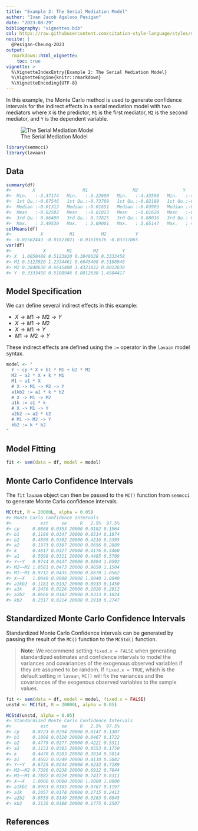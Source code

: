 ```yaml
---
title: "Example 2: The Serial Mediation Model"
author: "Ivan Jacob Agaloos Pesigan"
date: "2023-08-29"
bibliography: "vignettes.bib"
csl: https://raw.githubusercontent.com/citation-style-language/styles/master/apa.csl
nocite: |
  @Pesigan-Cheung-2023
output:
  rmarkdown::html_vignette:
    toc: true
vignette: >
  %\VignetteIndexEntry{Example 2: The Serial Mediation Model}
  %\VignetteEngine{knitr::rmarkdown}
  %\VignetteEncoding{UTF-8}
---
```


<!-- vignettes/example-2-serial.Rmd is generated from .setup/vignettes/example-2-serial.Rmd.orig. Please edit that file -->





In this example,
the Monte Carlo method is used to generate confidence intervals
for the indirect effects in a serial mediation model with two mediators
where `X` is the predictor, `M1` is the first mediator, `M2` is the second mediator,
and `Y` is the dependent variable.

![The Serial Mediation Model](https://raw.githubusercontent.com/jeksterslab/semmcci/main/.setup/latex/figures/png/serial.png)


```r
library(semmcci)
library(lavaan)
```

## Data




```r
summary(df)
#>        X                  M1                 M2                 Y           
#>  Min.   :-3.37174   Min.   :-3.22690   Min.   :-4.33590   Min.   :-4.29019  
#>  1st Qu.:-0.67546   1st Qu.:-0.73709   1st Qu.:-0.82188   1st Qu.:-0.86035  
#>  Median :-0.01313   Median :-0.01651   Median :-0.03903   Median :-0.02704  
#>  Mean   :-0.02582   Mean   :-0.01823   Mean   :-0.01620   Mean   :-0.03338  
#>  3rd Qu.: 0.66400   3rd Qu.: 0.72825   3rd Qu.: 0.80016   3rd Qu.: 0.81721  
#>  Max.   : 3.49530   Max.   : 3.69001   Max.   : 3.65147   Max.   : 4.05239
colMeans(df)
#>           X          M1          M2           Y 
#> -0.02582443 -0.01823021 -0.01619576 -0.03337865
var(df)
#>            X        M1        M2         Y
#> X  1.0050488 0.5123920 0.3848638 0.3333458
#> M1 0.5123920 1.2334461 0.6645408 0.5108946
#> M2 0.3848638 0.6645408 1.4321822 0.8012638
#> Y  0.3333458 0.5108946 0.8012638 1.4504417
```

## Model Specification

We can define several indirect effects in this example:

  - $X \rightarrow M1 \rightarrow M2 \rightarrow Y$
  - $X \rightarrow M1 \rightarrow M2$
  - $X \rightarrow M1 \rightarrow Y$
  - $M1 \rightarrow M2 \rightarrow Y$

These indirect effects are defined using the `:=` operator
in the `lavaan` model syntax.


```r
model <- "
  Y ~ cp * X + b1 * M1 + b2 * M2
  M2 ~ a2 * X + k * M1
  M1 ~ a1 * X
  # X -> M1 -> M2 -> Y
  a1kb2 := a1 * k * b2
  # X -> M1 -> M2
  a1k := a1 * k
  # X -> M1 -> Y
  a2b2 := a2 * b2
  # M1 -> M2 -> Y
  kb2 := k * b2
"
```

## Model Fitting


```r
fit <- sem(data = df, model = model)
```

## Monte Carlo Confidence Intervals

The `fit` `lavaan` object can then be passed to the `MC()` function from `semmcci`
to generate Monte Carlo confidence intervals.


```r
MC(fit, R = 20000L, alpha = 0.05)
#> Monte Carlo Confidence Intervals
#>           est     se     R   2.5%  97.5%
#> cp     0.0868 0.0353 20000 0.0182 0.1564
#> b1     0.1190 0.0347 20000 0.0514 0.1874
#> b2     0.4809 0.0302 20000 0.4216 0.5395
#> a2     0.1373 0.0367 20000 0.0656 0.2089
#> k      0.4817 0.0327 20000 0.4176 0.5460
#> a1     0.5098 0.0311 20000 0.4485 0.5709
#> Y~~Y   0.9744 0.0437 20000 0.8894 1.0592
#> M2~~M2 1.0581 0.0473 20000 0.9650 1.1504
#> M1~~M1 0.9712 0.0435 20000 0.8870 1.0562
#> X~~X   1.0040 0.0000 20000 1.0040 1.0040
#> a1kb2  0.1181 0.0132 20000 0.0933 0.1450
#> a1k    0.2456 0.0226 20000 0.2026 0.2912
#> a2b2   0.0660 0.0182 20000 0.0313 0.1024
#> kb2    0.2317 0.0214 20000 0.1910 0.2747
```

## Standardized Monte Carlo Confidence Intervals

Standardized Monte Carlo Confidence intervals can be generated by passing the result of the `MC()` function to the `MCStd()` function.

> **Note:** We recommend setting `fixed.x = FALSE`
> when generating standardized estimates and confidence intervals
> to model the variances and covariances of the exogenous observed variables
> if they are assumed to be random.
> If `fixed.x = TRUE`, which is the default setting in `lavaan`,
> `MC()` will fix the variances and the covariances
> of the exogenous observed variables to the sample values.


```r
fit <- sem(data = df, model = model, fixed.x = FALSE)
unstd <- MC(fit, R = 20000L, alpha = 0.05)
```


```r
MCStd(unstd, alpha = 0.05)
#> Standardized Monte Carlo Confidence Intervals
#>           est     se     R   2.5%  97.5%
#> cp     0.0723 0.0294 20000 0.0147 0.1307
#> b1     0.1098 0.0320 20000 0.0467 0.1722
#> b2     0.4779 0.0277 20000 0.4221 0.5311
#> a2     0.1151 0.0305 20000 0.0553 0.1750
#> k      0.4470 0.0283 20000 0.3914 0.5014
#> a1     0.4602 0.0249 20000 0.4110 0.5082
#> Y~~Y   0.6725 0.0244 20000 0.6232 0.7189
#> M2~~M2 0.7396 0.0238 20000 0.6912 0.7844
#> M1~~M1 0.7882 0.0229 20000 0.7417 0.8311
#> X~~X   1.0000 0.0000 20000 1.0000 1.0000
#> a1kb2  0.0983 0.0105 20000 0.0787 0.1197
#> a1k    0.2057 0.0178 20000 0.1715 0.2413
#> a2b2   0.0550 0.0149 20000 0.0263 0.0845
#> kb2    0.2136 0.0188 20000 0.1775 0.2507
```

## References

